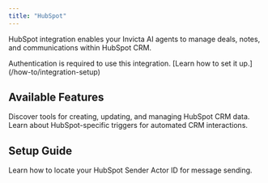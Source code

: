 ```yaml
---
title: "HubSpot"
---
```


HubSpot integration enables your Invicta AI agents to manage deals, notes, and communications within HubSpot CRM.

<Note>
  Authentication is required to use this integration. [Learn how to set it
  up.](/how-to/integration-setup)
</Note>

## Available Features

<CardGroup cols={2}>
  <Card title="HubSpot Tools" icon="wrench" href="/tools/hubspot-tools">
    Discover tools for creating, updating, and managing HubSpot CRM data.
  </Card>
  <Card title="HubSpot Triggers" icon="bell" href="/triggers/hubspot-triggers">
    Learn about HubSpot-specific triggers for automated CRM interactions.
  </Card>
</CardGroup>

## Setup Guide

<CardGroup cols={2}>
  <Card
    title="Finding Sender Actor ID"
    icon="circle-question"
    href="/how-to/finding-ids/hubspot-senderactorid"
  >
    Learn how to locate your HubSpot Sender Actor ID for message sending.
  </Card>
</CardGroup>
